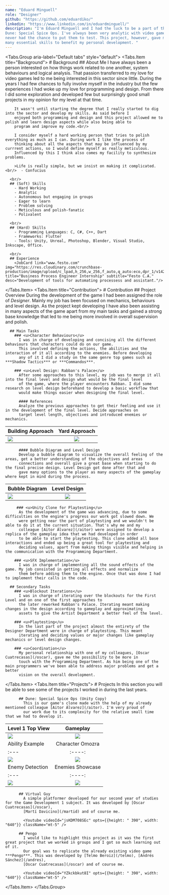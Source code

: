 ```yaml
---
name: "Eduard Minguell"
role: "Designer"
github: "https://github.com/eduardiko/"
linkedin: "https://www.linkedin.com/in/eduardminguell/"
description: "I'm Eduard Minguell and I had the luck to be a part of the design team at Chamfer Studios in the development of 
Dune: Special Spice Ops. I've always been very analytic with video game design and I enjoyed imagining mechanics and systems but 
never had the chance to put them to test. This project, however, gave me the possibility to dig into the vide game design world and learn
many essential skills to benefit my personal development. "
---
```


<Tabs.Group aria-label="Default tabs" style="default">
  <Tabs.Item title="Background">
    # Background
      ## About Me
        I have always been a person interested on how things work related to one another, system behaviours and logical analysis. That 
        passion transferred to my love for video games led to me being interested in this sector since little. During the years I had 
        few chances to fully involve myself in the industry but the few experiences I had woke up my love for programming and 
        design. From there I did some exploration and developed few but surprisingly good small projects in my opinion for my level 
        at that time.<br/>

        It wasn't until starting the degree that I really started to dig into the sector and develop my skills. As said before I 
        enjoyed both programming and design and this project allowed me to polish and learn design aspects while also being able to 
        program and improve my code.<br/>

        I consider myself a hard working person that tries to polish everything as much as I can. During work I like the process of 
        thinking about all the aspects that may be influenced by my currrent actions, so I would define myself as really meticulous. 
        Influenced by this I think also comes my facility to synthesize problems.

        >Life is really simple, but we insist on making it complicated.<br/>  - Confucius
      
      <br/>
      ## (Soft) Skills
        - Hard Working
        - Analytic
        - Autonomous but engaging in groups
        - Eager to learn
        - Problem solving
        - Meticulous and polish-fanatic
        - Polivalent

      <br/>
      ## (Hard) Skills
        - Programming Languages: C, C#, C++, Dart
        - Frameworks: Flutter
        - Tools: Unity, Unreal, Photoshop, Blender, Visual Studio, Inkscape, Office.

      <br/>
      ## Experience
        <JobCard link="www.festo.com" img="https://res.cloudinary.com/crunchbase-production/image/upload/c_lpad,h_256,w_256,f_auto,q_auto:eco,dpr_1/v1427739804/hikuzmf8zzidsi9jzi6s.png" title="Business Process Engineer Internship" subtitle="Festo C.A." desc="Development of tools for automating processess and assistant."/>
  </Tabs.Item>
  <Tabs.Item title="Contribution">
    # Contribution
      ## Project Overview
        During the development of the game I had been assigned the role of *Designer*. Mainly my job has been focused on mechanics, 
        behaviours and level design. As the project kept developing I have also been assisting in many aspects of the game 
        apart from my main tasks and gained a strong base knowledge that led to me being more involved in overall supervision and polish.

      ## Main Tasks
        ### <u>Character Behaviours</u>
          I was in charge of developing and concising all the different behaviours that characters could do on our game. 
          This involved defining the actions, the abilities and the interaction of it all according to the enemies. Before developing 
          any of it I did a study on the same genre top games such as ***Shadow Tactics*** or ***Commandos***. 

        ### <u>Level Design: Rabban's Palace</u>
          After some approaches to this level, my job was to merge it all into the final level and design what would be the final level 
          of the game, where the player encounters Rabban. I did some research on level design beforehand to develop a basic workflow that 
          would make things easier when designing the final level.

          #### References
          Analyze the previous approaches to get their feeling and use it in the development of the final level. Decide approaches on 
          target level length, objectives and introduced enemies or mechanics.
| Building Approach | Yard Approach | 
| :--- | :----: |
| ![]('/contents/screenshots/edu_top.png') | ![]('/contents/screenshots/edu_fow.png') |

          #### Bubble Diagram and Level Design
          Develop a bubble diagram to visualize the overall feeling of the areas, get a better understanding of the objectives and areas 
          connections and overall give a great base when starting to do the final precise design. Level Design got done after that and 
          gave many options to the player as many aspects of the gameplay where kept in mind during the process.
| Bubble Diagram | Level Design | 
| :--- | :----: |
| ![]('/contents/screenshots/edu_top.png') | ![]('/contents/screenshots/edu_fow.png') |


         ### <u>Unity Clone for Playtesting</u>
          As the development of the game was advancing, due to some difficulties on the engine's progress our work got slowed down. We 
          were getting near the part of playtesting and we wouldn't be able to do it at the current situation. That's why me and my 
          colleague [Aitor Álvarez](/aitor) were assigned to develop a replica of the gameplay idea that we had developed in order 
          to be able to start the playtesting. This clone added all base interactions and ended up being a great tool for playtesting and 
          deciding values, apart from making things visible and helping in the communication with the Programming Department.

        ### <u>SFX Implementation</u>
          I was in charge of implementing all the sound effects of the game. My job consisted in getting all effects and normalize 
          them before adding them to the engine. Once that was done I had to implement their calls in the code.

      ## Secondary Tasks
        ### <u>Blockout Iterations</u>
          I was in charge of iterating over the blockouts for the First Level and on one of the first approaches to 
          the later reworked Rabban's Palace. Iterating meant making changes in the design according to gameplay and approximating 
          assets to give the Artist Department a better feel of the level.

        ### <u>Playtesting</u>
          In the last part of the project almost the entirety of the Designer Department were in charge of playtesting. This meant 
          iterating and deciding values or major changes like gameplay mechanics or level design changes.

        ### <u>Coordination</u>
          My personal relationship with one of my colleagues, [Oscar Cuatrecasas](/oscar), gave me the possibility to be more in 
          touch with the Programming Department. As him being one of the main programmers we've been able to address major problems and get a better 
          vision on the overall development.

  </Tabs.Item>
  <Tabs.Item title="Projects">
     # Projects
        In this section you will be able to see some of the projects I worked in during the last years.

          ## Dune: Special Spice Ops (Unity Copy)
            This is our game's clone made with the help of my already mentioned colleague [Aitor Álvarez](/aitor). I'm very proud of 
            our work due to its complexity for the relative small time that we had to develop it.

| Level 1 Top View | Gameplay | 
| :--- | :----: |
| ![]('/contents/screenshots/edu_top.png') | ![]('/contents/screenshots/edu_fow.png') |
| Ability Example | Character Omozra | 
| :--- | :----: |
| ![]('/contents/screenshots/edu_abilities.png') | ![]('/contents/screenshots/edu_omozra.png') |
| Enemy Detection | Enemies Showcase | 
| :--- | :----: |
| ![]('/contents/screenshots/edu_detection.png') | ![]('/contents/screenshots/edu_enemies.png') |

          ## Virtual Guy
            A simple platformer developed for our second year of studies for the Game Development 1 subject. It was developed by [Oscar Cuatrecasas](/oscar), 
            [Martí Davicino](/martid) and of course me.

            <Youtube videoId="jsKDM708SEc" opts={{height: " 390", width: "640"}} className="mt-5" />

          ## Pengo
            I would like to highlight this project as it was the first great project that we worked in groups and I got so much learning out of it. 
            Our goal was to replicate the already existing video game ***Pengo***. This was developed by [Telmo Beroiz](/telmo), [Andrés Sánchez](/andres), 
            [Oscar Cuatrecasas](/oscar) and of course me.

            <Youtube videoId="YZkckbkut8I" opts={{height: " 390", width: "640"}} className="mt-5" />

  </Tabs.Item>
</Tabs.Group>
